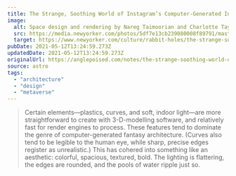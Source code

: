 ```yaml
---
title: The Strange, Soothing World of Instagram’s Computer-Generated Interiors
image:
  alt: Space design and rendering by Nareg Taimoorian and Charlotte Taylor
  src: https://media.newyorker.com/photos/5df7e13cb239080008f89791/master/w_1280,c_limit/Wiener-CGIInteriors.jpg
  target: https://www.newyorker.com/culture/rabbit-holes/the-strange-soothing-world-of-instagrams-computer-generated-interiors
pubDate: 2021-05-12T13:24:59.273Z
updatedDate: 2021-05-12T13:24:59.273Z
originalUrl: https://anglepoised.com/notes/the-strange-soothing-world-of-instagrams-computer-generated-interiors
source: astro
tags:
  - "architecture"
  - "design"
  - "metaverse"
---
```


> Certain elements—plastics, curves, and soft, indoor light—are more straightforward to create with 3-D-modelling software, and relatively fast for render engines to process. These features tend to dominate the genre of computer-generated fantasy architecture. (Curves also tend to be legible to the human eye, while sharp, precise edges register as unrealistic.) This has cohered into something like an aesthetic: colorful, spacious, textured, bold. The lighting is flattering, the edges are rounded, and the pools of water ripple just so.
